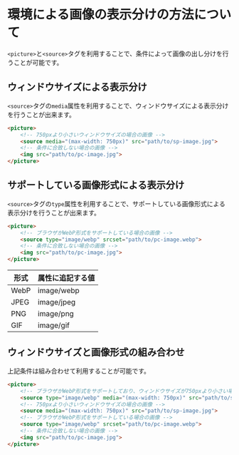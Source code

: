 # 環境による画像の表示分けの方法について

`<picture>`と`<source>`タグを利用することで、条件によって画像の出し分けを行うことが可能です。

## ウィンドウサイズによる表示分け

`<source>`タグの`media`属性を利用することで、ウィンドウサイズによる表示分けを行うことが出来ます。

```html
<picture>
    <!-- 750pxより小さいウィンドウサイズの場合の画像 -->
    <source media="(max-width: 750px)" src="path/to/sp-image.jpg">
    <!-- 条件に合致しない場合の画像 -->
    <img src="path/to/pc-image.jpg">
</picture>
```

## サポートしている画像形式による表示分け

`<source>`タグの`type`属性を利用することで、サポートしている画像形式による表示分けを行うことが出来ます。

```html
<picture>
    <!-- ブラウザがWebP形式をサポートしている場合の画像 -->
    <source type="image/webp" srcset="path/to/pc-image.webp">
    <!-- 条件に合致しない場合の画像 -->
    <img src="path/to/pc-image.jpg">
</picture>
```

| 形式 | 属性に追記する値 |
| -- | -- |
| WebP | image/webp |
| JPEG | image/jpeg |
| PNG | image/png |
| GIF | image/gif |

## ウィンドウサイズと画像形式の組み合わせ

上記条件は組み合わせて利用することが可能です。

```html
<picture>
    <!-- ブラウザがWebP形式をサポートしており、ウィンドウサイズが750pxより小さい場合 -->
    <source type="image/webp" media="(max-width: 750px)" src="path/to/sp-image.webp">
    <!-- 750pxより小さいウィンドウサイズの場合の画像 -->
    <source media="(max-width: 750px)" src="path/to/sp-image.jpg">
    <!-- ブラウザがWebP形式をサポートしている場合の画像 -->
    <source type="image/webp" srcset="path/to/pc-image.webp">
    <!-- 条件に合致しない場合の画像 -->
    <img src="path/to/pc-image.jpg">
</picture>
```
